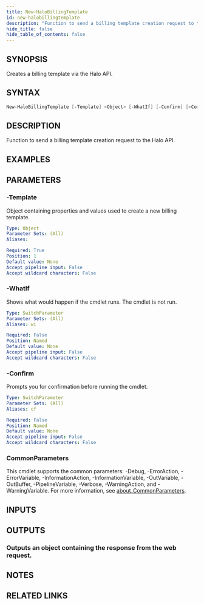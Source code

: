 ```yaml
---
title: New-HaloBillingTemplate
id: new-halobillingtemplate
description: "Function to send a billing template creation request to the Halo API."
hide_title: false
hide_table_of_contents: false
---
```


## SYNOPSIS

Creates a billing template via the Halo API.

## SYNTAX

```powershell
New-HaloBillingTemplate [-Template] <Object> [-WhatIf] [-Confirm] [<CommonParameters>]
```

## DESCRIPTION

Function to send a billing template creation request to the Halo API.

## EXAMPLES

## PARAMETERS

### -Template

Object containing properties and values used to create a new billing template.

```yaml
Type: Object
Parameter Sets: (All)
Aliases:

Required: True
Position: 1
Default value: None
Accept pipeline input: False
Accept wildcard characters: False
```

### -WhatIf

Shows what would happen if the cmdlet runs.
The cmdlet is not run.

```yaml
Type: SwitchParameter
Parameter Sets: (All)
Aliases: wi

Required: False
Position: Named
Default value: None
Accept pipeline input: False
Accept wildcard characters: False
```

### -Confirm

Prompts you for confirmation before running the cmdlet.

```yaml
Type: SwitchParameter
Parameter Sets: (All)
Aliases: cf

Required: False
Position: Named
Default value: None
Accept pipeline input: False
Accept wildcard characters: False
```

### CommonParameters

This cmdlet supports the common parameters: -Debug, -ErrorAction, -ErrorVariable, -InformationAction, -InformationVariable, -OutVariable, -OutBuffer, -PipelineVariable, -Verbose, -WarningAction, and -WarningVariable. For more information, see [about_CommonParameters](http://go.microsoft.com/fwlink/?LinkID=113216).

## INPUTS

## OUTPUTS

### Outputs an object containing the response from the web request.

## NOTES

## RELATED LINKS
